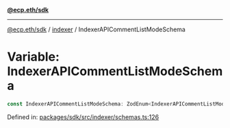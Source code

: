 [**@ecp.eth/sdk**](../../index.mdx)

***

[@ecp.eth/sdk](/sdk-reference/index.mdx) / [indexer](/sdk-reference/indexer/index.mdx) / IndexerAPICommentListModeSchema

# Variable: IndexerAPICommentListModeSchema

```ts
const IndexerAPICommentListModeSchema: ZodEnum<IndexerAPICommentListModeSchemaType>;
```

Defined in: [packages/sdk/src/indexer/schemas.ts:126](https://github.com/ecp-eth/comments-monorepo/blob/main/packages/sdk/src/indexer/schemas.ts#L126)
